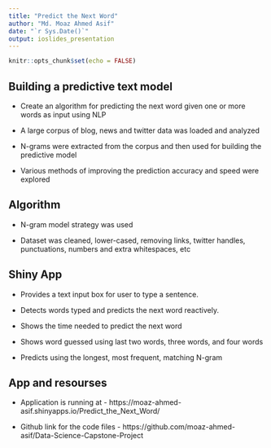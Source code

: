 ```yaml
---
title: "Predict the Next Word"
author: "Md. Moaz Ahmed Asif"
date: "`r Sys.Date()`"
output: ioslides_presentation
---
```


```r
knitr::opts_chunk$set(echo = FALSE)
```

## Building a predictive text model

- Create an algorithm for predicting the next word given one or more words as input using NLP

- A large corpus of blog, news and twitter data was loaded and analyzed

- N-grams were extracted from the corpus and then used for building the predictive model

- Various methods of improving the prediction accuracy and speed were explored

## Algorithm

- N-gram model strategy was used

- Dataset was cleaned, lower-cased, removing links, twitter handles, punctuations, numbers and extra whitespaces, etc

## Shiny App

- Provides a text input box for user to type a sentence.

- Detects words typed and predicts the next word reactively.

- Shows the time needed to predict the next word

- Shows word guessed using last two words, three words, and four words

- Predicts using the longest, most frequent, matching N-gram

## App and resourses

- Application is running at - https://moaz-ahmed-asif.shinyapps.io/Predict_the_Next_Word/

- Github link for the code files - https://github.com/moaz-ahmed-asif/Data-Science-Capstone-Project